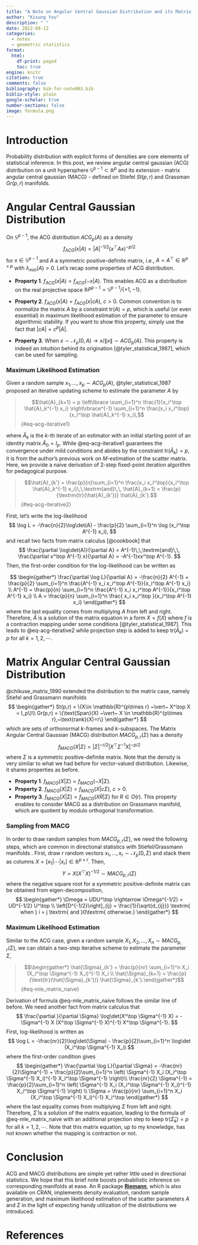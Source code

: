 ```yaml
---
title: "A Note on Angular Central Gaussian Distribution and its Matrix Variant"
author: "Kisung You"
description: " " 
date: 2022-08-12
categories:
  - notes
  - geometric statistics
format: 
  html:
    df-print: paged
    toc: true
engine: knitr
citation: true
comments: false
bibliography: bib-for-note003.bib
biblio-style: plain
google-scholar: true
number-sections: false
image: formula.png
---
```


# Introduction

Probability distribution with explicit forms of densities are core elements of statistical inference. In this post, we review angular central gaussian (ACG) distribution on a unit hypersphere $\mathbb{S}^{p-1} \subset \mathbb{R}^p$ and its extension - matrix angular central gaussian (MACG) - defined on Stiefel $St(p,r)$ and Grassman $Gr(p,r)$ manifolds. 


# Angular Central Gaussian Distribution

On $\mathbb{S}^{p-1}$, the ACG distribution $ACG_p (A)$ as a density
$$
f_{ACG} (x\vert A) = |A|^{-1/2} (x^\top Ax)^{-p/2}
$$
for $x \in \mathbb{S}^{p-1}$ and $A$ a symmetric positive-definite matrix, i.e., $A=A^\top \in \mathbb{R}^{p\times p}$ with $\lambda_{min}(A)>0$. Let's recap some properties of ACG distribution.

* **Property 1**. $f_{ACG}(x|A) = f_{ACG}(-x|A)$.
    This enables ACG as a distribution on the real projective space $\mathbb{R}P^{p-1} = \mathbb{S}^{p-1}/\lbrace +1, -1 \rbrace$.
    
* **Property 2**. $f_{ACG}(x|A) = f_{ACG}(x|cA),~c>0$.
    Common convention is to *normalize* the matrix $A$ by a constraint $\textrm{tr}(A) = p$, which is useful (or even essential) in maximum likelihood estimation of the parameter to ensure algorithmic stability. If you want to show this property, simply use the fact that $|cA| = c^p|A|$.
    
* **Property 3**. When $x\sim \mathcal{N}_p (0,A) \rightarrow x/\|x\| \sim ACG_p (A)$.
    This property is indeed an intuition behind its origination [@tyler_statistical_1987], which can be used for sampling.
    
### Maximum Likelihood Estimation

Given a random sample $x_1, \ldots, x_p \sim ACG_p (A)$, @tyler_statistical_1987 proposed an iterative updating scheme to estimate the parameter $A$ by

> $$\hat{A}_{k+1} = p \left\lbrace \sum_{i=1}^n \frac{1}{x_i^\top \hat{A}_k^{-1} x_i} \right\rbrace^{-1} \sum_{i=1}^n \frac{x_i x_i^\top}{x_i^\top \hat{A}_k^{-1} x_i},$$ {#eq-acg-iterative1}

where $\hat{A}_k$ is the $k$-th iterate of an estimator with an initial starting point of an identity matrix $\hat{A}_0 = I_p$. While @eq-acg-iterative1 guarantees the convergence under mild conditions and abides by the constraint $\textrm{tr}(\hat{A}_k) = p$, it is from the author's previous work on $M$-estimation of the scatter matrix. Here, we provide a naive derivation of 2-step fixed-point iteration algorithm for pedagogical purpose.


> $$\hat{A}_{k'} = \frac{p}{n}\sum_{i=1}^n \frac{x_i x_i^\top}{x_i^\top \hat{A}_k^{-1} x_i}\,\,\textrm{and}\,\, \hat{A}_{k+1} = \frac{p}{\textrm{tr}(\hat{A}_{k'})} \hat{A}_{k'}.$$ {#eq-acg-iterative2}


First, let's write the log-likelihood
$$
\log L = -\frac{n}{2}\log\det(A) - \frac{p}{2} \sum_{i=1}^n \log (x_i^\top A^{-1} x_i),
$$
and recall two facts from matrix calculus [@cookbook] that 
$$
\frac{\partial \log\det(A)}{\partial A} = A^{-1}\,\,\textrm{and}\,\, \frac{\partial x^\top A^{-1} x}{\partial A} = -A^{-1}xx^\top A^{-1}.
$$
Then, the first-order condition for the log-likelihood can be written as

$$
\begin{gather*}
	\frac{\partial \log L}{\partial A} = -\frac{n}{2} A^{-1} + \frac{p}{2} \sum_{i=1}^n \frac{A^{-1} x_i x_i^\top A^{-1}}{x_i^\top A^{-1} x_i} \\
	A^{-1} = \frac{p}{n} \sum_{i=1}^n \frac{A^{-1} x_i x_i^\top A^{-1}}{x_i^\top A^{-1} x_i} \\
	A = \frac{p}{n} \sum_{i=1}^n \frac{ x_i x_i^\top }{x_i^\top A^{-1} x_i}
\end{gather*}
$$
where the last equality comes from multiplying $A$ from left and right. Therefore, $\hat{A}$ is a solution of the matrix equation in a form $X = f(X)$ where $f$ is a contraction mapping under some conditions [@tyler_statistical_1987]. This leads to @eq-acg-iterative2 while projection step is added to keep $\text{tr}(\hat{A}_k) = p$ for all $k=1,2,\cdots$. 


# Matrix Angular Central Gaussian Distribution

@chikuse_matrix_1990 extended the distribution to the matrix case, namely Stiefel and Grassmann manifolds
$$
\begin{gather*}
	St(p,r) = \{X\in \mathbb{R}^{p\times r} ~\vert~ X^\top X = I_p\}\\
	Gr(p,r) = \{\text{Span}(X) ~\vert~ X \in \mathbb{R}^{p\times r},~\text{rank}(X)=r\}
\end{gather*}
$$
which are sets of orthonormal $k$-frames and $k$-subspaces.  The Matrix Angular Central Gaussian (MACG) distribution $MACG_{p,r}(\Sigma)$ has a density
$$
f_{MACG}(X\vert \Sigma) = |\Sigma|^{-r/2} |X^\top \Sigma^{-1} X|^{-p/2}
$$
where $\Sigma$ is a symmetric positive-definite matrix. Note that the density is very similar to what we had before for vector-valued distribution. Likewise, it shares properties as before.

* **Property 1**. $f_{MACG}(X|\Sigma) = f_{MACG}(-X|\Sigma)$.
* **Property 2**. $f_{MACG}(X|\Sigma) = f_{MACG}(X|c\Sigma),~c>0$.
* **Property 3**. $f_{MACG}(X|\Sigma) = f_{MACG}(XR|\Sigma)$ for $R\in O(r)$.
    This property enables to consider MACG as a distribution on Grassmann manifold, which are quotient by modulo orthogonal transformation. 
    
### Sampling from MACG




In order to draw random samples from $MACG_{p,r}(\Sigma)$, we need the following steps, which are common in directional statistics with Stiefel/Grassmann manifolds \cite{mardia_directional_1999}. First, draw $r$ random vectors $x_1,\ldots,x_r \sim \mathcal{N}_p (0,\Sigma)$ and stack them as columns $X=[x_1|\cdots|x_r] \in \mathbb{R}^{p\times r}$. Then,
$$
	Y = X (X^\top X)^{-1/2} \sim MACG_{p,r}(\Sigma)
$$
where the negative square root for a symmetric positive-definite matrix can be obtained from eigen-decomposition,
$$
\begin{gather*}
\Omega = UDU^\top \rightarrow \Omega^{-1/2} = UD^{-1/2} U^\top \\
\left[D^{-1/2}\right]_{ij} = \frac{1}{\sqrt{d_{ij}}} \textrm{ when } i = j \textrm{ and }0\textrm{ otherwise.}
\end{gather*}
$$



### Maximum Likelihood Estimation


Similar to the ACG case, given a random sample $X_1,X_2,\ldots,X_n \sim MACG_{p,r}(\Sigma)$, we can obtain a two-step iterative scheme to estimate the parameter $\Sigma$,

> $$\begin{gather*}
\hat{\Sigma}_{k'} = \frac{p}{nr} \sum_{i=1}^n 
		X_i (X_i^\top \Sigma^{-1} X_i)^{-1} X_i \\
		\hat{\Sigma}_{k+1} =  \frac{p}{\text{tr}(\hat{\Sigma}_{k'})} \hat{\Sigma}_{k'}.\end{gather*}$${#eq-mle_matrix_naive}
		
		
		
Derivation of formula @eq-mle_matrix_naive follows the similar line of before. We need another fact from matrix calculus that
$$
\frac{\partial }{\partial \Sigma} \log\det(X^\top \Sigma^{-1} X) = - \Sigma^{-1} X (X^\top \Sigma^{-1} X)^{-1} X^\top \Sigma^{-1}.
$$
First, log-likelihood is written as
$$
	\log L  = -\frac{nr}{2}\log\det(\Sigma) - \frac{p}{2}\sum_{i=1}^n \log\det (X_i^\top \Sigma^{-1} X_i)
$$
where the first-order condition gives
$$
\begin{gather*}
	\frac{\partial \log L}{\partial \Sigma} = -\frac{nr}{2}\Sigma^{-1} + \frac{p}{2}\sum_{i=1}^n \left( \Sigma^{-1} X_i (X_i^\top \Sigma^{-1} X_i)^{-1} X_i^\top \Sigma^{-1} \right)\\
	\frac{nr}{2} \Sigma^{-1} = \frac{p}{2}\sum_{i=1}^n \left( \Sigma^{-1} X_i (X_i^\top \Sigma^{-1} X_i)^{-1} X_i^\top \Sigma^{-1} \right) \\
	\Sigma = \frac{p}{nr} \sum_{i=1}^n X_i (X_i^\top \Sigma^{-1} X_i)^{-1} X_i^\top
\end{gather*}
$$
where the last equality comes from multiplying $\Sigma$ from left and right. Therefore, $\hat{\Sigma}$ is a solution of the matrix equation, leading to the formula of 
@eq-mle_matrix_naive with an additional projection step to keep $\text{tr}(\hat{\Sigma}_k) = p$ for all $k=1,2,\cdots$. Note that this matrix equation, up to my knowledge, has not known whether the mapping is contraction or not. 
		
		
		
# Conclusion

ACG and MACG distributions are simple yet rather little used in directional statistics. We hope that this brief note boosts probabilistic inference on corresponding manifolds at ease. An R package **[Riemann](https://kisungyou.com/Riemann)**, which is also available on CRAN, implements density evaluation, random sample generation, and maximum likelihood estimation of the scatter parameters $A$ and $\Sigma$ in the light of expecting handy utilization of the distributions we introduced.

		
		
		
		

# References {.unnumbered .unlisted}

::: {#refs}
:::